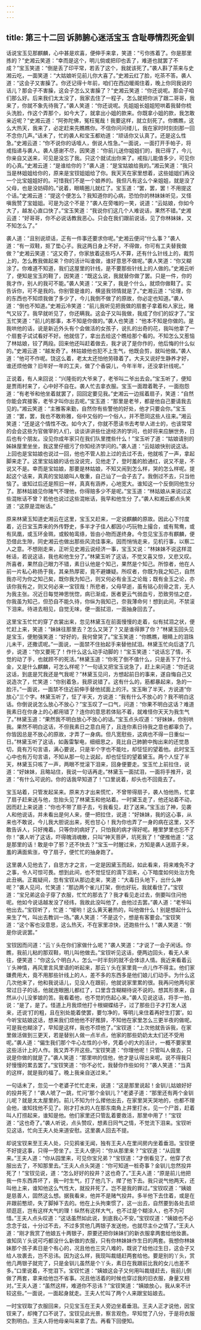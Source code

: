 ```yaml
---
---
---
```

title: 第三十二回 诉肺腑心迷活宝玉 含耻辱情烈死金钏
---

话说宝玉见那麒麟，心中甚是欢喜，便伸手来拿，笑道：“亏你拣着了。你是那里拣的？”史湘云笑道：“幸而是这个，明儿倘或把印也丢了，难道也就罢了不成？”宝玉笑道：“倒是丢了印平常，若丢了这个，我就该死了。”袭人斟了茶来与史湘云吃，一面笑道：“大姑娘听见前儿你大喜了。”史湘云红了脸，吃茶不答。袭人道：“这会子又害臊了。你还记得十年前，咱们在西边暖阁住着，晚上你同我说的话儿？那会子不害臊，这会子怎么又害臊了？”史湘云笑道：“你还说呢。那会子咱们那么好。后来我们太太没了，我家去住了一程子，怎么就把你派了跟二哥哥，我来了，你就不象先待我了。”袭人笑道：“你还说呢。先姐姐长姐姐短哄着我替你梳头洗脸，作这个弄那个，如今大了，就拿出小姐的款来。你既拿小姐的款，我怎敢亲近呢？”史湘云道：“阿弥陀佛，冤枉冤哉！我要这样，就立刻死了。你瞧瞧，这么大热天，我来了，必定赶来先瞧瞧你。不信你问问缕儿，我在家时时刻刻那一回不念你几声。”话未了，忙的袭人和宝玉都劝道：“顽话你又认真了。还是这么性急。”史湘云道：“你不说你的话噎人，倒说人性急。”一面说，一面打开手帕子，将戒指递与袭人。袭人感谢不尽，因笑道：“你前儿送你姐姐们的，我已得了，今儿你亲自又送来，可见是没忘了我。只这个就试出你来了。戒指儿能值多少，可见你的心真。”史湘云道：“是谁给你的？”袭人道：“是宝姑娘给我的。”湘云笑道：“我只当是林姐姐给你的，原来是宝钗姐姐给了你。我天天在家里想着，这些姐姐们再没一个比宝姐姐好的。可惜我们不是一个娘养的。我但凡有这么个亲姐姐，就是没了父母，也是没妨碍的。”说着，眼睛圈儿就红了。宝玉道：“罢，罢，罢！不用提这个话。”史湘云道：“提这个便怎么？我知道你的心病，恐怕你的林妹妹听见，又怪嗔我赞了宝姐姐。可是为这个不是？”袭人在旁嗤的一笑，说道：“云姑娘，你如今大了，越发心直口快了。”宝玉笑道：“我说你们这几个人难说话，果然不错。”史湘云道：“好哥哥，你不必说话教我恶心。只会在我们跟前说话，见了你林妹妹，又不知怎么了。”

袭人道：“且别说顽话，正有一件事还要求你呢。”史湘云便问“什么事？”袭人道：“有一双鞋，抠了垫心子。我这两日身上不好，不得做，你可有工夫替我做做？”史湘云笑道：“这又奇了，你家放着这些巧人不算，还有什么针线上的，裁剪上的，怎么教我做起来？你的活计叫谁做，谁好意思不做呢。”袭人笑道：“你又糊涂了。你难道不知道，我们这屋里的针线，是不要那些针线上的人做的。”史湘云听了，便知是宝玉的鞋了，因笑道：“既这么说，我就替你做了罢。只是一件，你的我才作，别人的我可不能。”袭人笑道：“又来了，我是个什么，就烦你做鞋了。实告诉你，可不是我的。你别管是谁的，横竖我领情就是了。”史湘云道：“论理，你的东西也不知烦我做了多少了，今儿我倒不做了的原故，你必定也知道。”袭人道：“倒也不知道。”史湘云冷笑道：“前儿我听见把我做的扇套子拿着和人家比，赌气又铰了。我早就听见了，你还瞒我。这会子又叫我做，我成了你们的奴才了。”宝玉忙笑道：“前儿的那事，本不知是你做的。”袭人也笑道：“他本不知是你做的。是我哄他的话，说是新近外头有个会做活的女孩子，说扎的出奇的花，我叫他拿了一个扇套子试试看好不好。他就信了，拿出去给这个瞧给那个看的。不知怎么又惹恼了林姑娘，铰了两段。回来他还叫赶着做去，我才说了是你作的，他后悔的什么似的。”史湘云道：“越发奇了。林姑娘他也犯不上生气，他既会剪，就叫他做。”袭人道：“他可不作呢。饶这么着，老太太还怕他劳碌着了。大夫又说好生静养才好，谁还烦他做？旧年好一年的工夫，做了个香袋儿，今年半年，还没拿针线呢。”

正说着，有人来回说：“兴隆街的大爷来了，老爷叫二爷出去会。”宝玉听了，便知是贾雨村来了，心中好不自在。袭人忙去拿衣服。宝玉一面蹬着靴子，一面抱怨道：“有老爷和他坐着就罢了，回回定要见我。”史湘云一边摇着扇子，笑道：“自然你能会宾接客，老爷才叫你出去呢。”宝玉道：“那里是老爷，都是他自己要请我去见的。”湘云笑道：“主雅客来勤，自然你有些警他的好处，他才只要会你。”宝玉道：“罢，罢，我也不敢称雅，俗中又俗的一个俗人，并不愿同这些人往来。”湘云笑道：“还是这个情性不改。如今大了，你就不愿读书去考举人进士的，也该常常的会会这些为官做宰的人们，谈谈讲讲些仕途经济的学问，也好将来应酬世务，日后也有个朋友。没见你成年家只在我们队里搅些什么！”宝玉听了道：“姑娘请别的姊妹屋里坐坐，我这里仔细污了你知经济学问的。”袭人道：“云姑娘快别说这话。上回也是宝姑娘也说过一回，他也不管人脸上过的去过不去，他就咳了一声，拿起脚来走了。这里宝姑娘的话也没说完，见他走了，登时羞的脸通红，说又不是，不说又不是。幸而是宝姑娘，那要是林姑娘，不知又闹到怎么样，哭的怎么样呢。提起这个话来，真真的宝姑娘叫人敬重，自己讪了一会子去了。我倒过不去，只当他恼了。谁知过后还是照旧一样，真真有涵养，心地宽大。谁知这一个反倒同他生分了。那林姑娘见你赌气不理他，你得赔多少不是呢。”宝玉道：“林姑娘从来说过这些混帐话不曾？若他也说过这些混帐话，我早和他生分 了。”袭人和湘云都点头笑道：“这原是混帐话。”

原来林黛玉知道史湘云在这里，宝玉又赶来，一定说麒麟的原故。因此心下忖度着，近日宝玉弄来的外传野史，多半才子佳人都因小巧玩物上撮合，或有鸳鸯，或有凤凰，或玉环金珮，或鲛帕鸾绦，皆由小物而遂终身。今忽见宝玉亦有麒麟，便恐借此生隙，同史湘云也做出那些风流佳事来。因而悄悄走来，见机行事，以察二人之意。不想刚走来，正听见史湘云说经济一事，宝玉又说：“林妹妹不说这样混帐话，若说这话，我也和他生分了。”林黛玉听了这话，不觉又喜又惊，又悲又叹。所喜者，果然自己眼力不错，素日认他是个知己，果然是个知己。所惊者，他在人前一片私心称扬于我，其亲热厚密，竟不避嫌疑。所叹者，你既为我之知己，自然我亦可为你之知己矣，既你我为知己，则又何必有金玉之论哉；既有金玉之论，亦该你我有之，则又何必来一宝钗哉！所悲者，父母早逝，虽有铭心刻骨之言，无人为我主张。况近日每觉神思恍惚，病已渐成，医者更云气弱血亏，恐致劳怯之症，你我虽为知己，但恐自不能久待，你纵为我知己，奈我薄命何！想到此间，不禁滚下泪来。待进去相见，自觉无味，便一面拭泪，一面抽身回去了。

这里宝玉忙忙的穿了衣裳出来，忽见林黛玉在前面慢慢的走着，似有拭泪之状，便忙赶上来，笑道：“妹妹往那里去？怎么又哭了？又是谁得罪了你？”林黛玉回头见是宝玉，便勉强笑道：“好好的，我何曾哭了。”宝玉笑道：“你瞧瞧，眼睛上的泪珠儿未干，还撒谎呢。”一面说，一面禁不住抬起手来替他拭泪。林黛玉忙向后退了几步，说道：“你又要死了！作什么这么动手动脚的！”宝玉笑道：“说话忘了情，不觉的动了手，也就顾不的死活。”林黛玉道：“你死了倒不值什么，只是丢下了什么金，又是什么麒麟，可怎么样呢？”一句话又把宝玉说急了，赶上来问道：“你还说这话，到底是咒我还是气我呢？”林黛玉见问，方想起前日的事来，遂自悔自己又说造次了，忙笑道：“你别着急，我原说错了。这有什么的，筋都暴起来，急的一脸汗。”一面说，一面禁不住近前伸手替他拭面上的汗。宝玉瞅了半天，方说道“你放心”三个字。林黛玉听了，怔了半天，方说道：“我有什么不放心的？我不明白这话。你倒说说怎么放心不放心？”宝玉叹了一口气，问道：“你果不明白这话？难道我素日在你身上的心都用错了？连你的意思若体贴不着，就难怪你天天为我生气了。”林黛玉道：“果然我不明白放心不放心的话。”宝玉点头叹道：“好妹妹，你别哄我。果然不明白这话，不但我素日之意白用了，且连你素日待我之意也都辜负了。你皆因总是不放心的原故，才弄了一身病。但凡宽慰些，这病也不得一日重似一日。”林黛玉听了这话，如轰雷掣电，细细思之，竟比自己肺腑中掏出来的还觉恳切，竟有万句言语，满心要说，只是半个字也不能吐，却怔怔的望着他。此时宝玉心中也有万句言语，不知从那一句上说起，却也怔怔的望着黛玉。两个人怔了半天，林黛玉只咳了一声，两眼不觉滚下泪来，回身便要走。宝玉忙上前拉住，说道：“好妹妹，且略站住，我说一句话再走。”林黛玉一面拭泪，一面将手推开，说道：“有什么可说的。你的话我早知道了！”口里说着，却头也不回竟去了。

宝玉站着，只管发起呆来。原来方才出来慌忙，不曾带得扇子，袭人怕他热，忙拿了扇子赶来送与他，忽抬头见了林黛玉和他站着。一时黛玉走了，他还站着不动，因而赶上来说道：“你也不带了扇子去，亏我看见，赶了送来。”宝玉出了神，见袭人和他说话，并未看出是何人来，便一把拉住，说道：“好妹妹，我的这心事，从来也不敢说，今儿我大胆说出来，死也甘心！我为你也弄了一身的病在这里，又不敢告诉人，只好掩着。只等你的病好了，只怕我的病才得好呢。睡里梦里也忘不了你！”袭人听了这话，吓得魄消魂散，只叫“神天菩萨，坑死我了！”便推他道：“这是那里的话！敢是中了邪？还不快去？”宝玉一时醒过来，方知是袭人送扇子来，羞的满面紫涨，夺了扇子，便忙忙的抽身跑了。

这里袭人见他去了，自思方才之言，一定是因黛玉而起，如此看来，将来难免不才之事，令人可惊可畏。想到此间，也不觉怔怔的滴下泪来，心下暗度如何处治方免此丑祸。正裁疑间，忽有宝钗从那边走来，笑道：“大毒日头地下，出什么神呢？”袭人见问，忙笑道：“那边两个雀儿打架，倒也好玩，我就看住了。”宝钗道：“宝兄弟这会子穿了衣服，忙忙的那去了？我才看见走过去，倒要叫住问他呢。他如今说话越发没了经纬，我故此没叫他了，由他过去罢。”袭人道：“老爷叫他出去。”宝钗听了，忙道：“嗳哟！这么黄天暑热的，叫他做什么！别是想起什么来生了气，叫出去教训一场。”袭人笑道：“不是这个，想是有客要会。”宝钗笑道：“这个客也没意思，这么热天，不在家里凉快，还跑些什么！”袭人笑道：“倒是你说说罢。”

宝钗因而问道：“云丫头在你们家做什么呢？”袭人笑道：“才说了一会子闲话。你瞧，我前儿粘的那双鞋，明儿叫他做去。”宝钗听见这话，便两边回头，看无人来往，便笑道：“你这么个明白人，怎么一时半刻的就不会体谅人情。我近来看着云丫头神情，再风里言风里语的听起来，那云丫头在家里竟一点儿作不得主。他们家嫌费用大，竟不用那些针线上的人，差不多的东西多是他们娘儿们动手。为什么这几次他来了，他和我说话儿，见没人在跟前，他就说家里累的很。我再问他两句家常过日子的话，他就连眼圈儿都红了，口里含含糊糊待说不说的。想其形景来，自然从小儿没爹娘的苦。我看着他，也不觉的伤起心来。”袭人见说这话，将手一拍，说：“是了，是了。怪道上月我烦他打十根蝴蝶结子，过了那些日子才打发人送来，还说‘打的粗，且在别处能着使罢，要匀净的，等明儿来住着再好生打罢’。如今听宝姑娘这话，想来我们烦他他不好推辞，不知他在家里怎么三更半夜的做呢。可是我也糊涂了，早知是这样，我也不烦他了。”宝钗道：“上次他就告诉我，在家里做活做到三更天，若是替别人做一点半点，他家的那些奶奶太太们还不受用呢。”袭人道：“偏生我们那个牛心左性的小爷，凭着小的大的活计，一概不要家里这些活计上的人作。我又弄不开这些。”宝钗笑道：“你理他呢！只管叫人做去，只说是你做的就是了。”袭人笑道：“那里哄的信他，他才是认得出来呢。说不得我只好慢慢的累去罢了。”宝钗笑道：“你不必忙，我替你作些如何？”袭人笑道：“当真的这样，就是我的福了。晚上我亲自送过来。”

一句话未了，忽见一个老婆子忙忙走来，说道：“这是那里说起！金钏儿姑娘好好的投井死了！”袭人唬了一跳，忙问“那个金钏儿？”老婆子道：“那里还有两个金钏儿呢？就是太太屋里的。前儿不知为什么撵他出去，在家里哭天哭地的，也都不理会他，谁知找他不见了。刚才打水的人在那东南角上井里打水，见一个尸首，赶着叫人打捞起来，谁知是他。他们家里还只管乱着要救活，那里中用了！”宝钗道：“这也奇了。”袭人听说，点头赞叹，想素日同气之情，不觉流下泪来。宝钗听见这话，忙向王夫人处来道安慰。这里袭人回去不提。

却说宝钗来至王夫人处，只见鸦雀无闻，独有王夫人在里间房内坐着垂泪。宝钗便不好提这事，只得一旁坐了。王夫人便问：“你从那里来？”宝钗道：“从园里来。”王夫人道：“你从园里来，可见你宝兄弟？”宝钗道：“才倒看见了。他穿了衣服出去了，不知那里去。”王夫人点头哭道：“你可知道一桩奇事？金钏儿忽然投井死了！”宝钗见说，道：“怎么好好的投井？这也奇了。”王夫人道：“原是前儿他把我一件东西弄坏了，我一时生气，打了他几下，撵了他下去。我只说气他两天，还叫他上来，谁知他这么气性大，就投井死了。岂不是我的罪过。”宝钗叹道：“姨娘是慈善人，固然这么想。据我看来，他并不是赌气投井。多半他下去住着，或是在井跟前憨顽，失了脚掉下去的。他在上头拘束惯了，这一出去，自然要到各处去顽顽逛逛，岂有这样大气的理！纵然有这样大气，也不过是个糊涂人，也不为可惜。”王夫人点头叹道：“这话虽然如此说，到底我心不安。”宝钗叹道：“姨娘也不必念念于兹，十分过不去，不过多赏他几两银子发送他，也就尽主仆之情了。”王夫人道：“刚才我赏了他娘五十两银子，原要还把你妹妹们的新衣服拿两套给他妆裹。谁知凤丫头说可巧都没什么新做的衣服，只有你林妹妹作生日的两套。我想你林妹妹那个孩子素日是个有心的，况且他也三灾八难的，既说了给他过生日，这会子又给人妆裹去，岂不忌讳。因为这么样，我现叫裁缝赶两套给他。要是别的丫头，赏他几两银子就完了，只是金钏儿虽然是个丫头，素日在我跟前比我的女儿也差不多。”口里说着，不觉泪下。宝钗忙道：“姨娘这会子又何用叫裁缝赶去，我前儿倒做了两套，拿来给他岂不省事。况且他活着的时候也穿过我的旧衣服，身量又相对。”王夫人道：“虽然这样，难道你不忌讳？”宝钗笑道：“姨娘放心，我从来不计较这些。”一面说，一面起身就走。王夫人忙叫了两个人来跟宝姑娘去。

一时宝钗取了衣服回来，只见宝玉在王夫人旁边坐着垂泪。王夫人正才说他，因宝钗来了，却掩了口不说了。宝钗见此光景，察言观色，早知觉了八分，于是将衣服交割明白。王夫人将他母亲叫来拿了去。再看下回便知。

